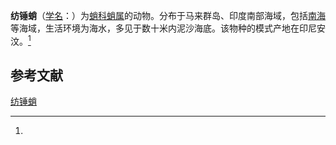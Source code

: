 {{Speciesbox
| name = 纺锤蛸
| status = 
| status_system = 
| image = 
| genus = Octopus
| species = fusiformis
| authority = (Brock, 1887)<ref name='id10921'>{{cite web| url =http://www.bioinfo.cn/db05/BjdwSpecies.php?action=view&id=10921| title =纺锤蛸| work =《中国动物物种编目数据库》| publisher =中国科学院微生物研究所| author =中国科学院动物研究所| accessdate =2009-04-28| deadurl =yes| archiveurl =https://web.archive.org/web/20160305023934/http://www.bioinfo.cn/db05/BjdwSpecies.php?action=view&id=10921| archivedate =2016-03-05}}</ref>
}}

'''纺锤蛸'''（[[学名|学名]]：{{lang|la|''Octopus fusiformis''}}）为[[蛸科|蛸科]][[蛸属|蛸属]]的动物。分布于马来群岛、印度南部海域，包括[[南海|南海]]等海域，生活环境为海水，多见于数十米内泥沙海底。该物种的模式产地在印尼安汶。<ref name='id10921'/>

== 参考文献 ==
{{reflist}}

{{Wikispecies|Octopus fusiformis}}
{{Taxonbar|from=Q15226258}}

[[Category:蛸属|纺锤蛸]]


{{章魚小作品}}